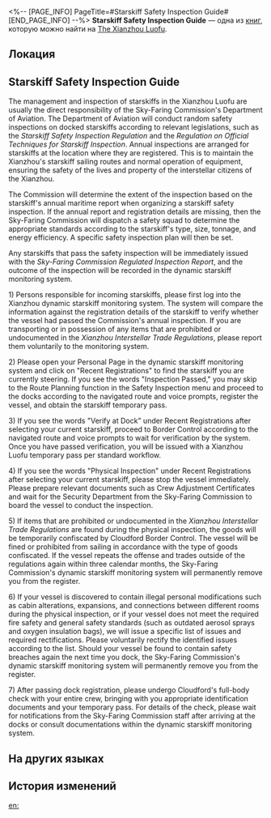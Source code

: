 <%-- [PAGE_INFO]
PageTitle=#Starskiff Safety Inspection Guide#
[END_PAGE_INFO] --%>
{{Дополнить}}
{{Книга Инфобокс
|id           = 114
|partIds      = 190256
|Название     = 
|Изображение  = Иконка рукописи с Лофу Сяньчжоу.png
|Мир          = The Xianzhou Luofu
|Томов        = 1
|Автор        = <!--нужно добавить-->
|Описание     = An official safety inspection guide required for going in and out of Cloudford. It is printed and distributed by the Sky-Faring Commission.
|Том1         = {{tx}}
|Источник1    = {{tx|Отсутствует источник}}
|Персонажи    = 
|Фракции      = 
}}
'''Starskiff Safety Inspection Guide''' — одна из [[Книги|книг]], которую можно найти на [[The Xianzhou Luofu]].

==Локация==
{{Отметка карты|<!--название карты-->|<!--id отметки-->}}

==Starskiff Safety Inspection Guide==
{{Размер|32|1. Foreword}}

The management and inspection of starskiffs in the Xianzhou Luofu are usually the direct responsibility of the Sky-Faring Commission's Department of Aviation. The Department of Aviation will conduct random safety inspections on docked starskiffs according to relevant legislations, such as the ''Starskiff Safety Inspection Regulation'' and the ''Regulation on Official Techniques for Starskiff Inspection''. Annual inspections are arranged for starskiffs at the location where they are registered. This is to maintain the Xianzhou's starskiff sailing routes and normal operation of equipment, ensuring the safety of the lives and property of the interstellar citizens of the Xianzhou.

{{Размер|32|2. An Overview on Safety Inspections}}

The Commission will determine the extent of the inspection based on the starskiff's annual maritime report when organizing a starskiff safety inspection. If the annual report and registration details are missing, then the Sky-Faring Commission will dispatch a safety squad to determine the appropriate standards according to the starskiff's type, size, tonnage, and energy efficiency. A specific safety inspection plan will then be set.

Any starskiffs that pass the safety inspection will be immediately issued with the ''Sky-Faring Commission Regulated Inspection Report'', and the outcome of the inspection will be recorded in the dynamic starskiff monitoring system.

{{Размер|32|3. Steps of the Safety Inspection}}

1) Persons responsible for incoming starskiffs, please first log into the Xianzhou dynamic starskiff monitoring system. The system will compare the information against the registration details of the starskiff to verify whether the vessel had passed the Commission's annual inspection. If you are transporting or in possession of any items that are prohibited or undocumented in the ''Xianzhou Interstellar Trade Regulations'', please report them voluntarily to the monitoring system.

2) Please open your Personal Page in the dynamic starskiff monitoring system and click on "Recent Registrations" to find the starskiff you are currently steering. If you see the words "Inspection Passed," you may skip to the Route Planning function in the Safety Inspection menu and proceed to the docks according to the navigated route and voice prompts, register the vessel, and obtain the starskiff temporary pass.

3) If you see the words "Verify at Dock" under Recent Registrations after selecting your current starskiff, proceed to Border Control according to the navigated route and voice prompts to wait for verification by the system. Once you have passed verification, you will be issued with a Xianzhou Luofu temporary pass per standard workflow.

4) If you see the words "Physical Inspection" under Recent Registrations after selecting your current starskiff, please stop the vessel immediately. Please prepare relevant documents such as Crew Adjustment Certificates and wait for the Security Department from the Sky-Faring Commission to board the vessel to conduct the inspection.

5) If items that are prohibited or undocumented in the ''Xianzhou Interstellar Trade Regulations'' are found during the physical inspection, the goods will be temporarily confiscated by Cloudford Border Control. The vessel will be fined or prohibited from sailing in accordance with the type of goods confiscated. If the vessel repeats the offense and trades outside of the regulations again within three calendar months, the Sky-Faring Commission's dynamic starskiff monitoring system will permanently remove you from the register.

6) If your vessel is discovered to contain illegal personal modifications such as cabin alterations, expansions, and connections between different rooms during the physical inspection, or if your vessel does not meet the required fire safety and general safety standards (such as outdated aerosol sprays and oxygen insulation bags), we will issue a specific list of issues and required rectifications. Please voluntarily rectify the identified issues according to the list. Should your vessel be found to contain safety breaches again the next time you dock, the Sky-Faring Commission's dynamic starskiff monitoring system will permanently remove you from the register.

7) After passing dock registration, please undergo Cloudford's full-body check with your entire crew, bringing with you appropriate identification documents and your temporary pass. For details of the check, please wait for notifications from the Sky-Faring Commission staff after arriving at the docks or consult documentations within the dynamic starskiff monitoring system.

==На других языках==
{{На других языках
|en   = Starskiff Safety Inspection Guide
|zhs  = 星槎安全检查指南
|zht  = 星槎安全檢查指南
|ja   = 星槎安全検査指南
|ko   = 별뗏목 안전 점검 가이드
|es   = Guía de inspección de seguridad de astroesquifes
|fr   = Guide d'inspection de sécurité des astroskiffs
|ru   = Руководство по проверке безопасности звёздных яликов
|th   = คู่มือการตรวจสอบความปลอดภัย Starskiff
|vi   = Hướng Dẫn Kiểm Tra An Toàn Thuyền Sao
|de   = Leitfaden zur Sicherheitskontrolle der Sternskiffe
|id   = Panduan Inspeksi Keamanan Starskiff
|pt   = Guia de Inspeção de Segurança de Esquifes Estelares
}}

==История изменений==
{{История изменений|3.5}}

[[en:]]